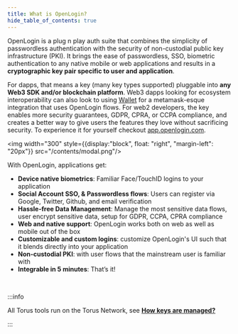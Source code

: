 ```yaml
---
title: What is OpenLogin?
hide_table_of_contents: true
---
```


OpenLogin is a plug n play auth suite that combines the simplicity of passwordless authentication with the security of
non-custodial public key infrastructure (PKI). It brings the ease of passwordless, SSO, biometric authentication to any native
mobile or web applications and results in a **cryptographic key pair specific to user and application**.

For dapps, that means a key (many key types supported) pluggable into **any Web3 SDK and/or blockchain platform**. Web3 dapps looking for ecosystem interoperability can also look to using
[Wallet](/wallet/get-started) for a metamask-esque integration that uses OpenLogin flows. For web2 developers, the key enables
more security guarantees, GDPR, CPRA, or CCPA compliance, and creates a better way to give users the features they love
without sacrificing security. To experience it for yourself checkout [app.openlogin.com](https://app.openlogin.com).

<div style={{display:"block", overflow: "auto"}}>

<img  width="300" style={{display:"block", float: "right", "margin-left": "20px"}} src="/contents/modal.png"/>

With OpenLogin, applications get:
- **Device native biometrics**:  Familiar Face/TouchID logins to your application
- **Social Account SSO, & Passwordless flows**: Users can register via Google, Twitter, Github, and email verification
- **Hassle-free Data Management**: Manage the most sensitive data flows, user encrypt sensitive data, setup for GDPR, CCPA, CPRA compliance
- **Web and native support**: OpenLogin works both on web as well as mobile out of the box
- **Customizable and custom logins**: customize OpenLogin's UI such that it blends directly into your application
- **Non-custodial PKI**: with user flows that the mainstream user is familiar with
- **Integrable in 5 minutes**: That’s it!

</div>

<br />

:::info

All Torus tools run on the Torus Network, see [**How keys are managed?**](/key-infrastructure/overview)

:::
